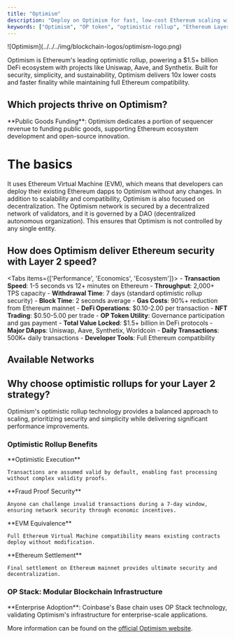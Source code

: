 ```yaml
---
title: "Optimism"
description: "Deploy on Optimism for fast, low-cost Ethereum scaling with optimistic rollup technology. Compare Optimism's EVM compatibility, DeFi ecosystem, and governance model."
keywords: ["Optimism", "OP token", "optimistic rollup", "Ethereum Layer 2", "DeFi", "EVM compatible", "DAO governance"]
---
```



<div className="flex items-start gap-6 mb-8">
  <div className="flex-shrink-0 w-16">
    ![Optimism](../../../img/blockchain-logos/optimism-logo.png)
  </div>
  <div className="flex-1">
    <p className="text-lg mb-4">
      Optimism is Ethereum's leading optimistic rollup, powering a $1.5+ billion DeFi ecosystem with projects like Uniswap, Aave, and Synthetix. Built for security, simplicity, and sustainability, Optimism delivers 10x lower costs and faster finality while maintaining full Ethereum compatibility.
    </p>
  </div>
</div>

## Which projects thrive on Optimism?

<Cards>
  <Card title="DeFi Protocols" description="Uniswap, Aave, Synthetix, and other major DeFi platforms leveraging Optimism's low fees and Ethereum security for better user experience." />
  <Card title="NFT Marketplaces" description="OpenSea, Foundation, and creators using Optimism for affordable NFT minting and trading without compromising on security." />
  <Card title="DAO Governance" description="Organizations using OP governance tokens and Optimism's infrastructure for decentralized decision-making and treasury management." />
  <Card title="Social & Gaming" description="Web3 social platforms and blockchain games requiring frequent transactions with minimal costs for user engagement." />
</Cards>

<Callout type="info">
  **Public Goods Funding**: Optimism dedicates a portion of sequencer revenue to funding public goods, supporting Ethereum ecosystem development and open-source innovation.
</Callout>

# The basics

It uses Ethereum Virtual Machine (EVM), which means that developers can deploy
their existing Ethereum dapps to Optimism without any changes. In addition to
scalability and compatibility, Optimism is also focused on decentralization. The
Optimism network is secured by a decentralized network of validators, and it is
governed by a DAO (decentralized autonomous organization). This ensures that
Optimism is not controlled by any single entity.

## How does Optimism deliver Ethereum security with Layer 2 speed?

<Tabs items={['Performance', 'Economics', 'Ecosystem']}>
  <Tab value="Performance">
    - **Transaction Speed**: 1-5 seconds vs 12+ minutes on Ethereum
    - **Throughput**: 2,000+ TPS capacity
    - **Withdrawal Time**: 7 days (standard optimistic rollup security)
    - **Block Time**: 2 seconds average
  </Tab>
  <Tab value="Economics">
    - **Gas Costs**: 90%+ reduction from Ethereum mainnet
    - **DeFi Operations**: $0.10-2.00 per transaction
    - **NFT Trading**: $0.50-5.00 per trade
    - **OP Token Utility**: Governance participation and gas payment
  </Tab>
  <Tab value="Ecosystem">
    - **Total Value Locked**: $1.5+ billion in DeFi protocols
    - **Major DApps**: Uniswap, Aave, Synthetix, Worldcoin
    - **Daily Transactions**: 500K+ daily transactions
    - **Developer Tools**: Full Ethereum compatibility
  </Tab>
</Tabs>

## Available Networks

<Cards>
  <Card 
    title="OP Mainnet" 
    description="Production optimistic rollup with ETH for gas fees and OP for governance. Home to major DeFi protocols and $1.5B+ TVL."
  />
  <Card 
    title="OP Sepolia Testnet" 
    description="Development environment with free test ETH for experimentation. Perfect for testing DeFi integrations and optimistic rollup features."
  />
</Cards>

## Why choose optimistic rollups for your Layer 2 strategy?

Optimism's optimistic rollup technology provides a balanced approach to scaling, prioritizing security and simplicity while delivering significant performance improvements.

### Optimistic Rollup Benefits

<Steps>
  <Step>
    **Optimistic Execution**
    
    Transactions are assumed valid by default, enabling fast processing without complex validity proofs.
  </Step>
  
  <Step>
    **Fraud Proof Security**
    
    Anyone can challenge invalid transactions during a 7-day window, ensuring network security through economic incentives.
  </Step>
  
  <Step>
    **EVM Equivalence**
    
    Full Ethereum Virtual Machine compatibility means existing contracts deploy without modification.
  </Step>
  
  <Step>
    **Ethereum Settlement**
    
    Final settlement on Ethereum mainnet provides ultimate security and decentralization.
  </Step>
</Steps>

### OP Stack: Modular Blockchain Infrastructure

<Cards>
  <Card 
    title="Customizable Rollups" 
    description="Build custom Layer 2 chains using the open-source OP Stack, sharing security and liquidity with the Optimism ecosystem."
  />
  <Card 
    title="Superchain Vision" 
    description="Join the emerging Superchain network of interoperable OP Stack chains, creating a unified scaling ecosystem."
  />
  <Card 
    title="Governance Participation" 
    description="OP token holders vote on protocol upgrades, public goods funding, and network parameters in the Optimism Collective."
  />
</Cards>

<Callout type="tip">
  **Enterprise Adoption**: Coinbase's Base chain uses OP Stack technology, validating Optimism's infrastructure for enterprise-scale applications.
</Callout>

More information can be found on the [official Optimism website](https://console.optimism.io/).
